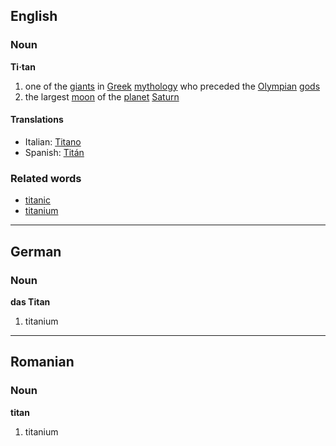 ==English==

===Noun===
'''Ti·tan'''
# one of the [[giant]]s in [[Greek]] [[mythology]] who preceded the [[Olympian]] [[god]]s
# the largest [[moon]] of the [[planet]] [[Saturn]]
====Translations====
*Italian: [[Titano]]
*Spanish: [[Titán]]
===Related words===
*[[titanic]]
*[[titanium]]

----

==German==

===Noun===
'''das Titan'''
# titanium

----

==Romanian==

===Noun===
'''titan'''
# titanium